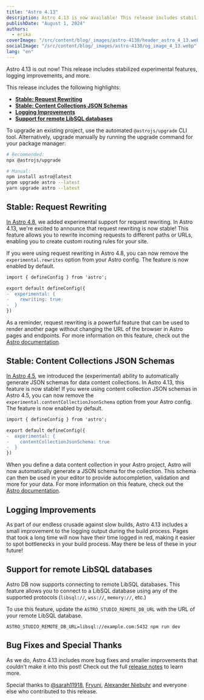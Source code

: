```yaml
---
title: "Astro 4.13"
description: Astro 4.13 is now available! This release includes stabilized experimental features, logging improvements, and more.
publishDate: "August 1, 2024"
authors:
  - erika
coverImage: "/src/content/blog/_images/astro-4130/header_astro_4_13.webp"
socialImage: "/src/content/blog/_images/astro-4130/og_image_4_13.webp"
lang: "en"
---
```



<BlogSummary>
  Astro 4.13 is out now! This release includes stabilized experimental features, logging improvements, and more.
</BlogSummary>

This release includes the following highlights:

- [**Stable: Request Rewriting**](#stable-request-rewriting)
- [**Stable: Content Collections JSON Schemas**](#stable-content-collections-json-schemas)
- [**Logging Improvements**](#logging-improvements)
- [**Support for remote LibSQL databases**](#support-for-remote-libsql-databases)

To upgrade an existing project, use the automated `@astrojs/upgrade` CLI tool. Alternatively, upgrade manually by running the upgrade command for your package manager:

```sh
# Recommended:
npx @astrojs/upgrade

# Manual:
npm install astro@latest
pnpm upgrade astro --latest
yarn upgrade astro --latest
```

## Stable: Request Rewriting

[In Astro 4.8](https://astro.build/blog/astro-480/#experimental-request-rewriting), we added experimental support for request rewriting. In Astro 4.13, we're excited to announce that request rewriting is now stable! This feature allows you to rewrite incoming requests to different paths or URLs, enabling you to create custom routing rules for your site.

If you were using request rewriting in Astro 4.8, you can now remove the `experimental.rewrites` option from your Astro config. The feature is now enabled by default.

```diff
import { defineConfig } from 'astro';

export default defineConfig({
-  experimental: {
-    rewriting: true
-  }
})
```

As a reminder, request rewriting is a powerful feature that can be used to render another page without changing the URL of the browser in Astro pages and endpoints. For more information on this feature, check out the [Astro documentation](https://docs.astro.build/en/guides/routing/#rewrite).

## Stable: Content Collections JSON Schemas

[In Astro 4.5](https://astro.build/blog/astro-450/#experimental-json-schemas-for-data-collections), we introduced the (experimental) ability to automatically generate JSON schemas for data content collections. In Astro 4.13, this feature is now stable! If you were using content collection JSON schemas in Astro 4.5, you can now remove the `experimental.contentCollectionJsonSchema` option from your Astro config. The feature is now enabled by default.

```diff
import { defineConfig } from 'astro';

export default defineConfig({
-  experimental: {
-    contentCollectionJsonSchema: true
-  }
})
```

When you define a data content collection in your Astro project, Astro will now automatically generate a JSON schema for the collection. This schema can then be used in your editor to provide autocompletion, validation and more for your data. For more information on this feature, check out the [Astro documentation](https://docs.astro.build/en/guides/content-collections/#enabling-json-schema-generation).

## Logging Improvements

As part of our endless crusade against slow builds, Astro 4.13 includes a small improvement to the logging output during the build process. Pages that took a long time will now have their time logged in red, making it easier to spot bottlenecks in your build process. May there be less of these in your future!

## Support for remote LibSQL databases

Astro DB now supports connecting to remote LibSQL databases. This feature allows you to connect to a LibSQL database using any of the supported protocols (`libsql://`, `wss://`, `memory://`, etc.)

To use this feature, update the `ASTRO_STUDIO_REMOTE_DB_URL` with the URL of your remote LibSQL database.

```shell
ASTRO_STUDIO_REMOTE_DB_URL=libsql://example.com:5432 npm run dev
```

## Bug Fixes and Special Thanks

As we do, Astro 4.13 includes more bug fixes and smaller improvements that couldn't make it into this post! Check out the full [release notes](https://github.com/withastro/astro/blob/refs/heads/main/packages/astro/CHANGELOG.md#4130) to learn more.

Special thanks to [@sarah11918](https://github.com/sarah11918), [Fryuni](https://github.com/Fryuni), [Alexander Niebuhr](https://github.com/alexanderniebuhr) and everyone else who contributed to this release.
